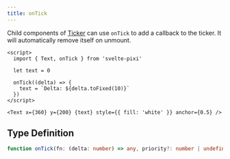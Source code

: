 ```yaml
---
title: onTick
---
```


Child components of [Ticker](/docs/components/ticker) can use `onTick` to add a callback to the ticker. It will automatically remove itself on unmount.

```svelte live
<script>
  import { Text, onTick } from 'svelte-pixi'

  let text = 0

  onTick((delta) => {
    text = `Delta: ${delta.toFixed(10)}`
  })
</script>

<Text x={360} y={200} {text} style={{ fill: 'white' }} anchor={0.5} />
```

## Type Definition

```ts
function onTick(fn: (delta: number) => any, priority?: number | undefined): void
```
